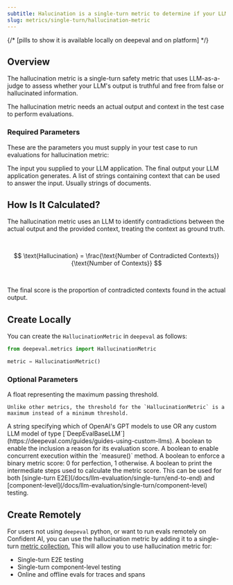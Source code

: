 ```yaml
---
subtitle: Halucination is a single-turn metric to determine if your LLM is hallucinating false information.
slug: metrics/single-turn/hallucination-metric
---
```


{/* [pills to show it is available locally on deepeval and on platform] */}

## Overview

The hallucination metric is a single-turn safety metric that uses LLM-as-a-judge to assess whether your LLM's output is truthful and free from false or hallucinated information.

<Warning>

The hallucination metric needs an actual output and context in the test case to perform evaluations.

</Warning>

### Required Parameters

These are the parameters you must supply in your test case to run evaluations for hallucination metric:

<ParamField path="input" type="string" required>
  The input you supplied to your LLM application.
</ParamField>
<ParamField path="actual_output" type="string" required>
  The final output your LLM application generates.
</ParamField>
<ParamField path="context" type="list of string" required>
  A list of strings containing context that can be used to answer the input. Usually strings of documents.
</ParamField>

## How Is It Calculated?

The hallucination metric uses an LLM to identify contradictions between the actual output and the provided context, treating the context as ground truth.

<br />

$$
\text{Hallucination} = \frac{\text{Number of Contradicted Contexts}}{\text{Number of Contexts}}
$$

<br />

The final score is the proportion of contradicted contexts found in the actual output.

## Create Locally

You can create the `HallucinationMetric` in `deepeval` as follows:

```python
from deepeval.metrics import HallucinationMetric

metric = HallucinationMetric()
```

### Optional Parameters

<ParamField path="threshold" type="number" default={0.5}>
    A float representing the maximum passing threshold.
    
    Unlike other metrics, the threshold for the `HallucinationMetric` is a maximum instead of a minimum threshold.

</ParamField>
<ParamField path="model" type="string | Object" default="gpt-4.1">
    A string specifying which of OpenAI's GPT models to use OR any custom LLM model of type [`DeepEvalBaseLLM`](https://deepeval.com/guides/guides-using-custom-llms). 
</ParamField>
<ParamField path="include_reason" type="boolean" default={"true"}>
    A boolean to enable the inclusion a reason for its evaluation score.
</ParamField>
<ParamField path="async_mode" type="boolean" default={"true"}>
    A boolean to enable concurrent execution within the `measure()` method.
</ParamField>
<ParamField path="strict_mode" type="boolean" default={"false"}>
    A boolean to enforce a binary metric score: 0 for perfection, 1 otherwise.
</ParamField>
<ParamField path="verbose_mode" type="boolean" default={"false"}>
    A boolean to print the intermediate steps used to calculate the metric score.
</ParamField>

<Success>
  This can be used for both [single-turn
  E2E](/docs/llm-evaluation/single-turn/end-to-end) and
  [component-level](/docs/llm-evaluation/single-turn/component-level) testing.
</Success>

## Create Remotely

For users not using `deepeval` python, or want to run evals remotely on Confident AI, you can use the hallucination metric by adding it to a single-turn [metric collection.](/metrics/metric-collections) This will allow you to use hallucination metric for:

- Single-turn E2E testing
- Single-turn component-level testing
- Online and offline evals for traces and spans

